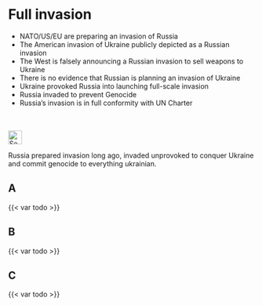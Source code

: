 # Full invasion {#sec-denial-invasion}

::: {.callout-caution title="Myth"}
- NATO/US/EU are preparing an invasion of Russia
- The American invasion of Ukraine publicly depicted as a Russian invasion
- The West is falsely announcing a Russian invasion to sell weapons to Ukraine
- There is no evidence that Russian is planning an invasion of Ukraine
- Ukraine provoked Russia into launching full-scale invasion
- Russia invaded to prevent Genocide
- Russia’s invasion is in full conformity with UN Charter

[<br></br>![Search for topic in EUvsDisinfo](../all_common_img/EUvsDisinfo_400x240.jpg){height=2em}](https://euvsdisinfo.eu/disinformation-cases/?text=full%2Binvasion&sort=relevance)
:::

::: {.callout-tip title="Truth"}
Russia prepared invasion long ago, invaded unprovoked to conquer Ukraine and commit genocide to everything ukrainian.
:::


## A

{{< var todo >}}

## B

{{< var todo >}}

## C

{{< var todo >}}



